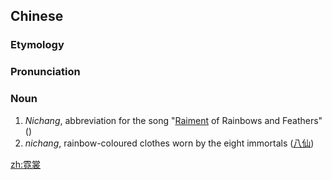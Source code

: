 ==Chinese==
{{zh-forms}}

===Etymology===
{{zh-compound|霓|裳|secondary rainbow|clothes, raiment}}

===Pronunciation===
{{zh-pron
|m=nícháng
|cat=n
}}

===Noun===
{{zh-noun}}

# ''Nichang'', abbreviation for the {{w|Tang Dynasty}} song "[[raiment|Raiment]] of Rainbows and Feathers" ({{w|zh:霓裳羽衣曲|霓裳羽衣曲}})
# ''nichang'', rainbow-coloured clothes worn by the eight immortals ([[八仙]])

[[zh:霓裳]]